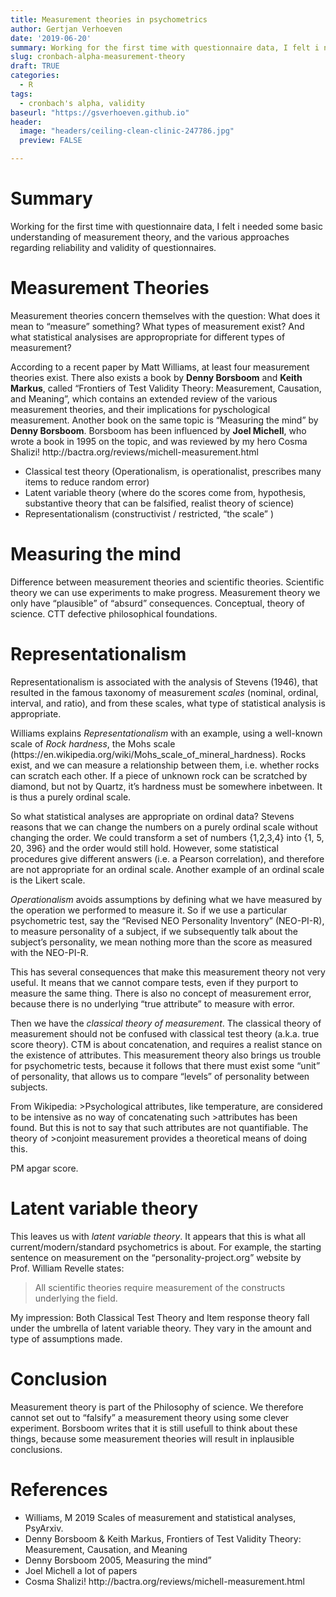 ```yaml
---
title: Measurement theories in psychometrics
author: Gertjan Verhoeven
date: '2019-06-20'
summary: Working for the first time with questionnaire data, I felt i needed some basic understanding of measurement theory, and the various approaches regarding reliability and validity of questionnaires.
slug: cronbach-alpha-measurement-theory
draft: TRUE
categories:
  - R
tags:
  - cronbach's alpha, validity
baseurl: "https://gsverhoeven.github.io"
header:
  image: "headers/ceiling-clean-clinic-247786.jpg"
  preview: FALSE

---
```




<!-- https://www.personality-project.org/r/book/Chapter7.pdf -->


# Summary

Working for the first time with questionnaire data, I felt i needed some basic understanding of measurement theory, and the various approaches regarding reliability and validity of questionnaires.


# Measurement Theories

Measurement theories concern themselves with the question: What does it mean to "measure" something? What types of measurement exist? And what statistical analysises are appropropriate for different types of measurement? 

According to a recent paper by Matt Williams, at least four measurement theories exist.
There also exists a book by **Denny Borsboom** and **Keith Markus**, called "Frontiers of Test Validity Theory: Measurement, Causation, and Meaning", which contains an extended review of the various measurement theories, and their implications for pyschological measurement. Another book on the same topic is "Measuring the mind" by **Denny Borsboom**. Borsboom has been influenced by **Joel Michell**, who wrote a book in 1995 on the topic, and was reviewed by my hero Cosma Shalizi! http://bactra.org/reviews/michell-measurement.html

* Classical test theory (Operationalism, is operationalist, prescribes many items to reduce random error)
* Latent variable theory (where do the scores come from, hypothesis, substantive theory that can be falsified, realist theory of science)
* Representationalism (constructivist / restricted, "the scale " )

# Measuring the mind

Difference between measurement theories and scientific theories.
Scientific theory we can use experiments to make progress.
Measurement theory we only have "plausible" of  "absurd" consequences.
Conceptual, theory of science.
CTT defective philosophical foundations.

# Representationalism

Representationalism is associated with the analysis of Stevens (1946), that resulted in the famous taxonomy of measurement *scales*  (nominal, ordinal, interval, and ratio), and from these scales, what type of statistical analysis is appropriate.

Williams explains *Representationalism* with an example, using a well-known scale of *Rock hardness*, the Mohs scale (https://en.wikipedia.org/wiki/Mohs_scale_of_mineral_hardness). 
Rocks exist, and we can measure a relationship between them, i.e. whether rocks can scratch each other.
If a piece of unknown rock can be scratched by diamond, but not by Quartz, it's hardness must be somewhere inbetween. It is thus a purely ordinal scale.

So what statistical analyses are appropriate on ordinal data? Stevens reasons that we can change the numbers on a purely ordinal scale without changing the order. We could transform a set of numbers {1,2,3,4} into {1, 5, 20, 396} and the order would still hold. However, some statistical procedures give different answers (i.e. a Pearson correlation), and therefore are not appropriate for an ordinal scale. Another example of an ordinal scale is the Likert scale.

*Operationalism* avoids assumptions by defining what we have measured by the operation we performed to measure it. So if we use a particular psychometric test, say the "Revised NEO Personality Inventory" (NEO-PI-R), to measure personality of a subject, if we subsequently talk about the subject's personality, we mean nothing more than the score as measured with the NEO-PI-R. 

This has several consequences that make this measurement theory not very useful. It means that we cannot compare tests, even if they purport to measure the same thing. There is also no concept of measurement error, because there is no underlying "true attribute" to measure with error.

Then we have the *classical theory of measurement*. The classical theory of measurement should not be confused with classical test theory (a.k.a. true score theory). CTM is about concatenation, and requires a realist stance on the existence of attributes. This measurement theory also brings us trouble for psychometric tests, because it follows that there must exist some "unit" of personality, that allows us to compare "levels" of personality between subjects. 

From Wikipedia:
>Psychological attributes, like temperature, are considered to be intensive as no way of concatenating such
>attributes has been found. But this is not to say that such attributes are not quantifiable. The theory of
>conjoint measurement provides a theoretical means of doing this. 

PM apgar score.

# Latent variable theory

This leaves us with *latent variable theory*. It appears that this is what all current/modern/standard psychometrics is about. For example, the starting sentence on measurement on the "personality-project.org" website by Prof. William Revelle states:

> All scientific theories require measurement of the constructs underlying the field. 

My impression: Both Classical Test Theory and Item response theory fall under the umbrella of latent variable theory. They vary in the amount and type of assumptions made.

# Conclusion

Measurement theory is part of the Philosophy of science.
We therefore cannot set out to "falsify" a measurement theory using some clever experiment.
Borsboom writes that it is still usefull to think about these things, because some measurement theories will result in inplausible conclusions.

# References

* Williams, M 2019 Scales of measurement and statistical analyses, PsyArxiv.
* Denny Borsboom & Keith Markus, Frontiers of Test Validity Theory: Measurement, Causation, and Meaning
* Denny Borsboom 2005, Measuring the mind"
* Joel Michell a lot of papers
* Cosma Shalizi! http://bactra.org/reviews/michell-measurement.html

